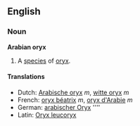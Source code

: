 ==English==

===Noun===
'''Arabian oryx'''

# A [[species]] of [[oryx]].

====Translations====
*Dutch: [[Arabische oryx]] ''m'', [[witte oryx]] ''m''
*French: [[oryx béatrix]] ''m'', [[oryx d'Arabie]] ''m''
*German: [[arabischer Oryx]] ''''
*Latin: [[Oryx leucoryx]]
